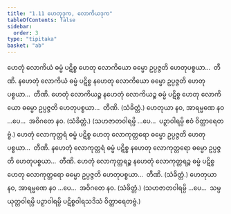 ```yaml
---
title: "1.11 ဟေတုဒုက, လောကိယဒုက"
tableOfContents: false
sidebar:
  order: 3
type: "tipitaka"
basket: "ab"
---
```



<DynamicBreadcrumb />

<Division number="28">

<Paragraph number="75">
ဟေတုံ လောကိယံ ဓမ္မံ ပဋိစ္စ ဟေတု လောကိယော ဓမ္မော ဥပ္ပဇ္ဇတိ ဟေတုပစ္စယာ…  တီဏိ.
</Paragraph>

<Paragraph number="76">
နဟေတုံ လောကိယံ ဓမ္မံ ပဋိစ္စ နဟေတု လောကိယော ဓမ္မော ဥပ္ပဇ္ဇတိ ဟေတုပစ္စယာ…  တီဏိ.
</Paragraph>

<Paragraph number="77">
ဟေတုံ လောကိယဉ္စ နဟေတုံ လောကိယဉ္စ ဓမ္မံ ပဋိစ္စ ဟေတု လောကိယော ဓမ္မော ဥပ္ပဇ္ဇတိ ဟေတုပစ္စယာ…  တီဏိ. (သံခိတ္တံ.)
</Paragraph>

<Paragraph number="78">
ဟေတုယာ နဝ, အာရမ္မဏေ နဝ …ပေ…  အဝိဂတေ နဝ. (သံခိတ္တံ.)
</Paragraph>

<Paragraph number="79">
(သဟဇာတဝါရမ္ပိ …ပေ…  ပဉှာဝါရမ္ပိ ဧဝံ ဝိတ္ထာရေတဗ္ဗံ.)
</Paragraph>

</Division>
<Division number="29">

<Paragraph number="80">
ဟေတုံ လောကုတ္တရံ ဓမ္မံ ပဋိစ္စ ဟေတု လောကုတ္တရော ဓမ္မော ဥပ္ပဇ္ဇတိ ဟေတုပစ္စယာ…  တီဏိ.
</Paragraph>

<Paragraph number="81">
နဟေတုံ လောကုတ္တရံ ဓမ္မံ ပဋိစ္စ နဟေတု လောကုတ္တရော ဓမ္မော ဥပ္ပဇ္ဇတိ ဟေတုပစ္စယာ…  တီဏိ.
</Paragraph>

<Paragraph number="82">
ဟေတုံ လောကုတ္တရဉ္စ နဟေတုံ လောကုတ္တရဉ္စ ဓမ္မံ ပဋိစ္စ ဟေတု လောကုတ္တရော ဓမ္မော ဥပ္ပဇ္ဇတိ ဟေတုပစ္စယာ…  တီဏိ. (သံခိတ္တံ.)
</Paragraph>

<Paragraph number="83">
ဟေတုယာ နဝ, အာရမ္မဏေ နဝ …ပေ…  အဝိဂတေ နဝ. (သံခိတ္တံ.)
</Paragraph>

<Paragraph number="84">
(သဟဇာတဝါရမ္ပိ …ပေ…  သမ္ပယုတ္တဝါရမ္ပိ ပဉှာဝါရမ္ပိ ပဋိစ္စဝါရသဒိသံ ဝိတ္ထာရေတဗ္ဗံ.)
</Paragraph>
</Division>